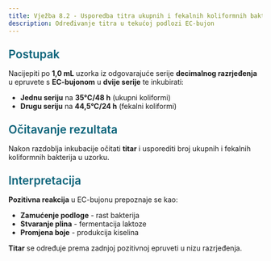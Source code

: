 ```yaml
---
title: Vježba 8.2 - Usporedba titra ukupnih i fekalnih koliformnih bakterija
description: Određivanje titra u tekućoj podlozi EC-bujon
---
```


<h3 style="color: #096279; font-size: 1.4rem; font-weight: 600; margin: 1.5rem 0 1rem 0;">Postupak</h3>

Nacijepiti po **1,0 mL** uzorka iz odgovarajuće serije **decimalnog razrjeđenja** u epruvete s **EC-bujonom** u **dvije serije** te inkubirati:

- **Jednu seriju** na **35°C/48 h** (ukupni koliformi)
- **Drugu seriju** na **44,5°C/24 h** (fekalni koliformi)

<h3 style="color: #096279; font-size: 1.4rem; font-weight: 600; margin: 1.5rem 0 1rem 0;">Očitavanje rezultata</h3>

Nakon razdoblja inkubacije očitati **titar** i usporediti broj ukupnih i fekalnih koliformnih bakterija u uzorku.

<h3 style="color: #096279; font-size: 1.4rem; font-weight: 600; margin: 1.5rem 0 1rem 0;">Interpretacija</h3>

**Pozitivna reakcija** u EC-bujonu prepoznaje se kao:
- **Zamućenje podloge** - rast bakterija
- **Stvaranje plina** - fermentacija laktoze
- **Promjena boje** - produkcija kiselina

**Titar** se određuje prema zadnjoj pozitivnoj epruveti u nizu razrjeđenja.